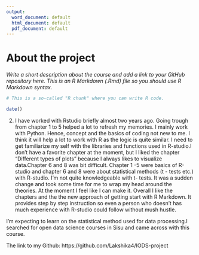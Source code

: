 ```yaml
---
output:
  word_document: default
  html_document: default
  pdf_document: default
---
```


# About the project

*Write a short description about the course and add a link to your GitHub repository here. This is an R Markdown (.Rmd) file so you should use R Markdown syntax.*


```r
# This is a so-called "R chunk" where you can write R code.

date()

```
2. I have worked with Rstudio briefly almost two years ago. Going trough from chapter 1 to 5 helped a lot to refresh my memories. I mainly work with Python. Hence, concept and the basics of coding not new to me. I think it will help a lot to work with R as the logic is quite similar. I need to get familiarize my self with the libraries and functions used in R-studio.I don't have a favorite chapter at the moment, but I liked the chapter "Different types of plots" because I always likes to visualize data.Chapter 6 and 8 was bit difficult. Chapter 1 -5 were basics of R-studio and chapter 6 and 8 were about statistical methods (t - tests etc.) with R-studio. I'm not quite knowledgeable with t- tests. It was a sudden change and took some time for me to wrap my head around the theories. At the moment I feel like I can make it. Overall I like the chapters and the the new approach of getting start with R Markdown. It provides step by step instruction so even a person who doesn't has much experience with R-studio could follow without mush hustle. 

I'm expecting to learn on the statistical method used for data processing.I searched for open data science courses in Sisu and came across with this course.

The link to my Github: https://github.com/Lakshika4/IODS-project
